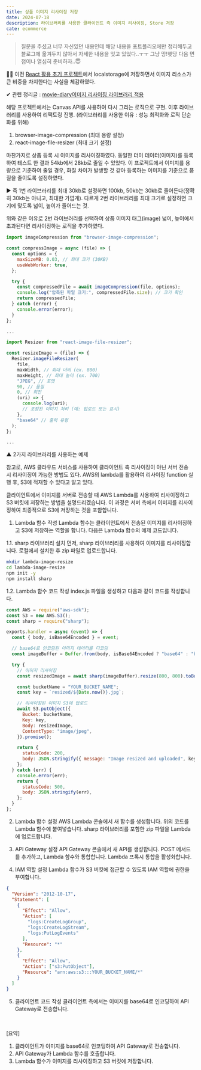 ```yaml
---
title: 상품 이미지 리사이징 저장
date: 2024-07-18
description: 라이브러리를 사용한 클라이언트 측 이미지 리사이징, Store 저장
cate: ecommerce
---
```


> 질문을 주셨고 너무 자신있던 내용인데 해당 내용을 포트폴리오에만 정리해두고 블로그에 옮겨두지 않아서 자세한 내용을
> 잊고 있었다..ㅜㅜ 그냥 망!햇당 다음 면접이나 열심히 준비하자..😇

👩‍💻 이전 [React 활용 초기 프로젝트](/projects/moviediary)에서 localstorage에 저장하면서 이미지 리소스가 큰 비중을 차지한다는
사실을 체감하였다.

✔ 관련 정리글 : [movie-diary이미지 리사이징 라이브러리 적용](/projects/moviediary/moviediary-1)

해당 프로젝트에서는 Canvas API를 사용하여 다시 그리는 로직으로 구현. 이후 라이브러리를 사용하여 리팩토링 진행.
(라이브러리를 사용한 이유 : 성능 최적화와 로직 단순화를 위해)

1. browser-image-compression (최대 용량 설정)
2. react-image-file-resizer (최대 크기 설정)

마찬가지로 상품 등록 시 이미지를 리사이징하였다. 동일한 더미 데이터(이미지)를 등록하여 테스트 한 결과 54kb에서 28kb로 줄일 수 있었다.
이 프로젝트에서 이미지를 용량으로 기준하여 줄일 경우, 화질 차이가 발생할 것 같아 등록하는 이미지를 기준으로 품질을 줄이도록
설정하였다.

▶ 즉 1번 라이브러리를 최대 30kb로 설정하면 100kb, 50kb는 30kb로 줄어든다(정확히 30kb는 아니고, 최대한 가깝게). 다르게
2번 라이브러리를 최대 크기로 설정하면 크기에 맞도록 넓이, 높이가 줄어드는 것.

위와 같은 이유로 2번 라이브러리를 선택하여 상품 이미지 태그(image) 넓이, 높이에서 초과된다면 리사이징하는 로직을 추가하였다.

```js
import imageCompression from "browser-image-compression";

const compressImage = async (file) => {
  const options = {
    maxSizeMB: 0.03, // 최대 크기 (30KB)
    useWebWorker: true,
  };

  try {
    const compressedFile = await imageCompression(file, options);
    console.log("압축된 파일 크기:", compressedFile.size); // 크기 확인
    return compressedFile;
  } catch (error) {
    console.error(error);
  }
};

...
```

```js
import Resizer from "react-image-file-resizer";

const resizeImage = (file) => {
  Resizer.imageFileResizer(
    file,
    maxWidth, // 최대 너비 (ex. 800)
    maxHeight, // 최대 높이 (ex. 700)
    "JPEG", // 포맷
    90, // 품질
    0, // 회전
    (uri) => {
      console.log(uri);
      // 조정된 이미지 처리 (예: 업로드 또는 표시)
    },
    "base64" // 출력 유형
  );
};

...
```

▲ 2가지 라이브러리를 사용하는 예제

참고로, AWS 클라우드 서비스를 사용하여 클라이언트 측 리사이징이 아닌 서버 전송 시 리사이징이 가능한 방법도 있다.
AWS의 lambda를 활용하여 리사이징 function 실행 후, S3에 적재할 수 있다고 알고 있다.

클라이언트에서 이미지를 서버로 전송할 때 AWS Lambda를 사용하여 리사이징하고 S3 버킷에 저장하는 방법을 설명드리겠습니다. 이 과정은 서버 측에서 이미지를 리사이징하여 최종적으로 S3에 저장하는 것을 포함합니다.

1. Lambda 함수 작성
   Lambda 함수는 클라이언트에서 전송된 이미지를 리사이징하고 S3에 저장하는 역할을 합니다. 다음은 Lambda 함수의 예제 코드입니다.

1.1. sharp 라이브러리 설치
먼저, sharp 라이브러리를 사용하여 이미지를 리사이징합니다. 로컬에서 설치한 후 zip 파일로 업로드합니다.

```bash
mkdir lambda-image-resize
cd lambda-image-resize
npm init -y
npm install sharp
```

1.2. Lambda 함수 코드 작성
index.js 파일을 생성하고 다음과 같이 코드를 작성합니다.

```js
const AWS = require("aws-sdk");
const S3 = new AWS.S3();
const sharp = require("sharp");

exports.handler = async (event) => {
  const { body, isBase64Encoded } = event;

  // base64로 인코딩된 이미지 데이터를 디코딩
  const imageBuffer = Buffer.from(body, isBase64Encoded ? "base64" : "binary");

  try {
    // 이미지 리사이징
    const resizedImage = await sharp(imageBuffer).resize(800, 800).toBuffer();

    const bucketName = "YOUR_BUCKET_NAME";
    const key = `resized/${Date.now()}.jpg`;

    // 리사이징된 이미지 S3에 업로드
    await S3.putObject({
      Bucket: bucketName,
      Key: key,
      Body: resizedImage,
      ContentType: "image/jpeg",
    }).promise();

    return {
      statusCode: 200,
      body: JSON.stringify({ message: "Image resized and uploaded", key }),
    };
  } catch (err) {
    console.error(err);
    return {
      statusCode: 500,
      body: JSON.stringify(err),
    };
  }
};
```

2. Lambda 함수 설정
   AWS Lambda 콘솔에서 새 함수를 생성합니다.
   위의 코드를 Lambda 함수에 붙여넣습니다.
   sharp 라이브러리를 포함한 zip 파일을 Lambda에 업로드합니다.

3. API Gateway 설정
   API Gateway 콘솔에서 새 API를 생성합니다.
   POST 메서드를 추가하고, Lambda 함수와 통합합니다.
   Lambda 프록시 통합을 활성화합니다.

4. IAM 역할 설정
   Lambda 함수가 S3 버킷에 접근할 수 있도록 IAM 역할에 권한을 부여합니다.

```json
{
  "Version": "2012-10-17",
  "Statement": [
    {
      "Effect": "Allow",
      "Action": [
        "logs:CreateLogGroup",
        "logs:CreateLogStream",
        "logs:PutLogEvents"
      ],
      "Resource": "*"
    },
    {
      "Effect": "Allow",
      "Action": ["s3:PutObject"],
      "Resource": "arn:aws:s3:::YOUR_BUCKET_NAME/*"
    }
  ]
}
```

5. 클라이언트 코드 작성
   클라이언트 측에서는 이미지를 base64로 인코딩하여 API Gateway로 전송합니다.

<br />

[요약]

1. 클라이언트가 이미지를 base64로 인코딩하여 API Gateway로 전송합니다.
2. API Gateway가 Lambda 함수를 호출합니다.
3. Lambda 함수가 이미지를 리사이징하고 S3 버킷에 저장합니다.
